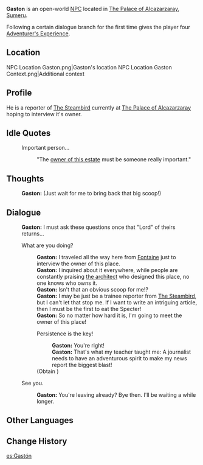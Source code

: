 {{Character Infobox
|type             = Open-World NPC
|image            = NPC Gaston.png
|region           = Fontaine
|location         = Sumeru
|affiliation      = The Steambird
|title            = Reporter, The Steambird

|father           = 
|mother           = 
|spouse           = 
|sibling          = 
|child            = 
|relative         = 

|voiceEN          = 
|voiceCN          = 
|voiceJP          = 
|dialoguereward   = {{Card|Adventurer's Experience|4}}
}}
'''Gaston''' is an open-world [[NPC]] located in [[The Palace of Alcazarzaray]], [[Sumeru]].

Following a certain dialogue branch for the first time gives the player four [[Adventurer's Experience]].

==Location==
<gallery>
NPC Location Gaston.png|Gaston's location
NPC Location Gaston Context.png|Additional context
</gallery>
==Profile==
He is a reporter of [[The Steambird]] currently at [[The Palace of Alcazarzaray]] hoping to interview it's owner.
<!--
===Appearance===
<!~~ Keep appearance section short and concise. Limit to 2 paragraphs with 3-4 sentences each. ~~>
''(To be added.)''

==Quests and Events==
{{Quests and Events}}
-->
==Idle Quotes==
{{Dialogue Start}}
: {{DIcon|Idle}} Important person...
:: {{A|VO Gaston 01.ogg}} "The [[Dori|owner of this estate]] must be someone really important."
{{Dialogue End}}

==Thoughts==
{{All Schemes to Know Explanation|name=Gaston}}
{{Dialogue Start}}
:{{A|VO Gaston All Schemes to Know 01.ogg}} '''Gaston:''' (Just wait for me to bring back that big scoop!)
{{Dialogue End}}

==Dialogue==
{{Dialogue Start}}
:'''Gaston:''' I must ask these questions once that "Lord" of theirs returns...
:{{DIcon}} What are you doing?
::'''Gaston:''' I traveled all the way here from [[Fontaine]] just to interview the owner of this place.
::'''Gaston:''' I inquired about it everywhere, while people are constantly praising [[Kaveh|the architect]] who designed this place, no one knows who owns it.
::'''Gaston:''' Isn't that an obvious scoop for me!?
::'''Gaston:''' I may be just be a trainee reporter from [[The Steambird]], but I can't let that stop me. If I want to write an intriguing article, then I must be the first to eat the Specter!
::'''Gaston:''' So no matter how hard it is, I'm going to meet the owner of this place!
::{{DIcon|Reward}} Persistence is the key!
:::'''Gaston:''' You're right!
:::'''Gaston:''' That's what my teacher taught me: A journalist needs to have an adventurous spirit to make my news report the biggest blast!
::;(Obtain {{Item|Adventurer's Experience|x=4}})
:{{DIcon}} See you.
::'''Gaston:''' You're leaving already? Bye then. I'll be waiting a while longer.
{{Dialogue End}}
<!--
==Event Dialogue==
===Event Name===
{{Dialogue Start}}
:'''{{subst:PAGENAME}}:'''
{{Dialogue End}}

==Trivia==
*
-->

==Other Languages==
{{Other Languages
|default_hidden = 1
|en      = Gaston
|zhs     = 加斯顿
|zhs_rm  = Jiāsīdùn
|zht     = 加斯頓
|zht_rm  = Jiāsīdùn
|ja      = ガストン
|ja_rm   = Gasuton
|ko      = 가스톤
|es      = Gastón
|fr      = Gaston
|ru      = Гастон
|th      = Gaston
|vi      = Gaston
|de      = Gaston
|id      = Gaston
|pt      = Gaston
|tr      = Gaston
|it      = Gaston
}}

==Change History==
{{Change History|3.0}}
<!--
==References==
{{Reflist}}
-->

[[es:Gastón]]